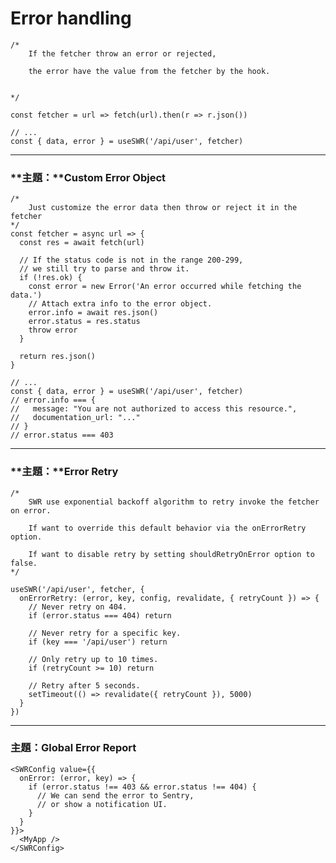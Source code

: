 # Error handling

```tsx
/*
	If the fetcher throw an error or rejected,

	the error have the value from the fetcher by the hook.

	
*/

const fetcher = url => fetch(url).then(r => r.json())
 
// ...
const { data, error } = useSWR('/api/user', fetcher)
```

---

### **主題：**Custom Error Object

```tsx
/*
	Just customize the error data then throw or reject it in the fetcher
*/
const fetcher = async url => {
  const res = await fetch(url)
 
  // If the status code is not in the range 200-299,
  // we still try to parse and throw it.
  if (!res.ok) {
    const error = new Error('An error occurred while fetching the data.')
    // Attach extra info to the error object.
    error.info = await res.json()
    error.status = res.status
    throw error
  }
 
  return res.json()
}
 
// ...
const { data, error } = useSWR('/api/user', fetcher)
// error.info === {
//   message: "You are not authorized to access this resource.",
//   documentation_url: "..."
// }
// error.status === 403
```

---

### **主題：**Error Retry

```tsx
/*
	SWR use exponential backoff algorithm to retry invoke the fetcher on error.

	If want to override this default behavior via the onErrorRetry option.

	If want to disable retry by setting shouldRetryOnError option to false.
*/

useSWR('/api/user', fetcher, {
  onErrorRetry: (error, key, config, revalidate, { retryCount }) => {
    // Never retry on 404.
    if (error.status === 404) return
 
    // Never retry for a specific key.
    if (key === '/api/user') return
 
    // Only retry up to 10 times.
    if (retryCount >= 10) return
 
    // Retry after 5 seconds.
    setTimeout(() => revalidate({ retryCount }), 5000)
  }
})
```

---

### **主題：Global Error Report**

```tsx
<SWRConfig value={{
  onError: (error, key) => {
    if (error.status !== 403 && error.status !== 404) {
      // We can send the error to Sentry,
      // or show a notification UI.
    }
  }
}}>
  <MyApp />
</SWRConfig>
```